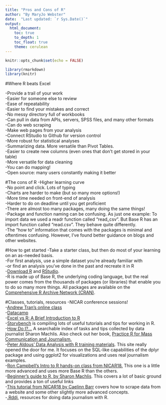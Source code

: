 ```yaml
---
title: "Pros and Cons of R"
author: "By MaryJo Webster"
date:  "Last updated: `r Sys.Date()`"
output:
  html_document: 
    toc: true
    to_depth: 1
    toc_float: true
    theme: cerulean
---
```


```r
knitr::opts_chunk$set(echo = FALSE)

library(rmarkdown)
library(knitr)
```



#Where R beats Excel

-Provide a trail of your work<br>
-Easier for someone else to review<br>
-Ease of repeatability<br>
-Easier to find your mistakes and correct<br>
-No messy directory full of workbooks<br>
-Can pull in data from APIs, servers, SPSS files, and many other formats<br>
-Can do web scraping<br>
-Make web pages from your analysis<br>
-Connect RStudio to Github for version control<br>
-More robust for statistical analyses<br>
-Summarizing data. More versatile than Pivot Tables.<br>
-Easier to create new columns (even ones that don't get stored in your table)<br>
-More versatile for data cleaning<br>
-You can do mapping!<br>
-Open source: many users constantly making it better<br>

#The cons of R
-Higher learning curve<br>
-No point and click. Lots of typing<br>
-Charts are harder to make (but so many more options!)<br>
-More time needed on front-end of analysis<br>
-Harder to do on deadline until you get proficient<br>
-There are almost too many packages, many doing the same things!<br>
-Package and function naming can be confusing. As just one example: To import data we used a readr function called "read_csv". But Base R has an import function called "read.csv". They behave quite differently.<br>
-The "how to" information that comes with the packages is minimal and oftentimes confusing. However, I've found better guidance on blogs and other websites.<br>

#How to get started
-Take a starter class, but then do most of your learning on an as-needed basis.<br>
-For first analysis, use a simple dataset you're already familiar with<br>
-or find an analysis you've done in the past and recreate it in R<br>
-<a href="https://www.r-project.org/">Download R</a> and <a href="https://www.rstudio.com/products/rstudio/download/">RStudio</a>.<br>
-R is made up of Base R, the underlying coding language, but the real power comes from the thousands of packages (or libraries) that enable you to do so many more things. All packages are available on the <a href="https://cran.r-project.org/"> Comprehensive R Archive Network (CRAN)</a>.<br>

#Classes, tutorials, resources
-NICAR conference sessions! <br>
-<a href="http://learn.r-journalism.com/en/introduction/">Andrew Tran's online class</a><br>
-<a href="https://www.datacamp.com/courses/dplyr-data-manipulation-r-tutorial">Datacamp</a><br>
-<a href="https://www.jessesadler.com/post/excel-vs-r/">Excel vs R: A Brief Introduction to R</a><br>
-<a href="http://www.storybench.org/tag/r/">Storybench</a> is compiling lots of useful tutorials and tips for working in R.<br>
-<a href="https://smach.github.io/R4JournalismBook/HowDoI.html">How Do I?...</a> A searchable index of tasks and tips collected by data journalist Sharon Machlis. Also check out her book, <a href="https://www.crcpress.com/Practical-R-for-Mass-Communication-and-Journalism/Machlis/p/book/9781138726918">Practice R for Mass Communication and Journalism.</a><br>
-<a href="https://paldhous.github.io/wcsj/2017/">Peter Aldous' Data Analysis with R training materials</a>. This site really opened the door for me. It focuses on the SQL-like capabilities of the dplyr package and using ggplot2 for visualizations and uses real journalism examples.<br>
-<a href="https://github.com/dhmontgomery/r-data-for-beginners/blob/master/r_for_beginners.md">Ron Campbell's Intro to R hands-on class from NICAR18.</a> This one is a little more advanced and uses more Base R than the others.<br>
-<a href="https://www.computerworld.com/article/2497143/business-intelligence/business-intelligence-beginner-s-guide-to-r-introduction.html">Beginner's guide to R, by Sharon Machlis</a>. This covers a lot of basic ground and provides a ton of useful links<br>
-<a href="https://github.com/Caelainn/R3_NICAR18">This tutorial from NICAR18 by Caelinn Barr</a> covers how to scrape data from a website and some other slightly more advanced concepts.<br>
-<a href="https://rddj.info/">.Rddj</a>, resources for doing data journalism with R.<br>



